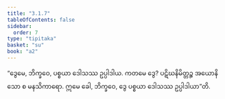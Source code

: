 ```yaml
---
title: "3.1.7"
tableOfContents: false
sidebar:
  order: 7
type: "tipitaka"
basket: "su"
book: "a2"
---
```



<DynamicBreadcrumb />

<Division number="125" book="a2" e="ch" v="15" p="86">

<Paragraph number="210" book="a2">
“ဒွေမေ, ဘိက္ခဝေ, ပစ္စယာ ဒေါသဿ ဥပ္ပါဒါယ. ကတမေ ဒွေ? ပဋိဃနိမိတ္တဉ္စ အယောနိသော စ မနသိကာရော. ဣမေ ခေါ, ဘိက္ခဝေ, ဒွေ ပစ္စယာ ဒေါသဿ ဥပ္ပါဒါယာ”တိ.
</Paragraph>
</Division>